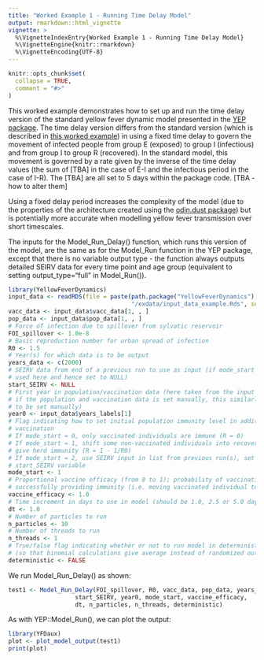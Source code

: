 ```yaml
---
title: "Worked Example 1 - Running Time Delay Model"
output: rmarkdown::html_vignette
vignette: >
  %\VignetteIndexEntry{Worked Example 1 - Running Time Delay Model}
  %\VignetteEngine{knitr::rmarkdown}
  %\VignetteEncoding{UTF-8}
---
```


```r
knitr::opts_chunk$set(
  collapse = TRUE,
  comment = "#>"
)
```

This worked example demonstrates how to set up and run the time delay version of the standard yellow fever dynamic model presented in the [YEP package](https://mrc-ide.github.io/YEP/index.html). The time delay version differs from the standard version (which is described in [this worked example](https://mrc-ide.github.io/YEP/articles/BWorkedExampleAModelRun.html)) in using a fixed time delay to govern the movement of infected people from group E (exposed) to group I (infectious) and from group I to group R (recovered). In the standard model, this movement is governed by a rate given by the inverse of the time delay values (the sum of [TBA] in the case of E-I and the infectious period in the case of I-R). The [TBA] are all set to 5 days within the package code. [TBA - how to alter them]

Using a fixed delay period increases the complexity of the model (due to the properties of the architecture created using the [odin.dust package](https://mrc-ide.github.io/odin.dust/index.html)) but is potentially more accurate when modelling yellow fever transmission over short timescales.

The inputs for the Model_Run_Delay() function, which runs this version of the model, are the same as for the Model_Run function in the YEP package, except that there is no variable output type - the function always outputs detailed SEIRV data for every time point and age group (equivalent to setting output_type="full" in Model_Run()).

```r
library(YellowFeverDynamics)
input_data <- readRDS(file = paste(path.package("YellowFeverDynamics"), 
                                   "/exdata/input_data_example.Rds", sep = ""))
vacc_data <- input_data$vacc_data[1, , ]
pop_data <- input_data$pop_data[1, , ]  
# Force of infection due to spillover from sylvatic reservoir
FOI_spillover <- 1.0e-8             
# Basic reproduction number for urban spread of infection
R0 <- 1.5             
# Year(s) for which data is to be output
years_data <- c(2000)
# SEIRV data from end of a previous run to use as input (if mode_start = 2; not 
# used here and hence set to NULL)
start_SEIRV <- NULL           
# First year in population/vaccination data (here taken from the input data set; 
# if the population and vaccination data is set manually, this similarly needs 
# to be set manually)
year0 <- input_data$years_labels[1]
# Flag indicating how to set initial population immunity level in addition to
# vaccination
# If mode_start = 0, only vaccinated individuals are immune (R = 0)
# If mode_start = 1, shift some non-vaccinated individuals into recovered to 
# give herd immunity (R = 1 - 1/R0)
# If mode_start = 2, use SEIRV input in list from previous run(s), set using
# start_SEIRV variable
mode_start <- 1  
# Proportional vaccine efficacy (from 0 to 1); probability of vaccination 
# successfully providing immunity (i.e. moving vaccinated individual to group V)
vaccine_efficacy <- 1.0       
# Time increment in days to use in model (should be 1.0, 2.5 or 5.0 days)
dt <- 1.0            
# Number of particles to run
n_particles <- 10     
# Number of threads to run
n_threads <- 1   
# True/false flag indicating whether or not to run model in deterministic mode
# (so that binomial calculations give average instead of randomized output)
deterministic <- FALSE
```

We run Model_Run_Delay() as shown:

```r
test1 <- Model_Run_Delay(FOI_spillover, R0, vacc_data, pop_data, years_data,
                   start_SEIRV, year0, mode_start, vaccine_efficacy, 
                   dt, n_particles, n_threads, deterministic)
```

As with YEP::Model_Run(), we can plot the output:

```r
library(YFDaux)
plot <- plot_model_output(test1)
print(plot)
```
